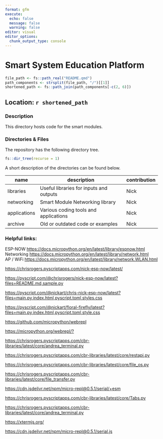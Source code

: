 ```yaml
---
format: gfm
execute:
  echo: false
  message: false
  warning: false
editor: visual
editor_options: 
  chunk_output_type: console
---
```


# Smart System Education Platform

```r
file_path <- fs::path_real("README.qmd")
path_components <- strsplit(file_path, "/")[[1]]
shortened_path <- fs::path_join(path_components[-c(2, 6)])
```

## Location: `r shortened_path`

### Description

This directory hosts code for the smart modules.

### Directories & Files

The repository has the following directory tree.

```r
fs::dir_tree(recurse = 1)
```

A short description of the directories can be found below.

| name         | description                             | contribution |
|--------------|-----------------------------------------|--------------|
| libraries    | Useful libraries for inputs and outputs | Nick         |
| networking   | Smart Module Networking library         | Nick         |
| applications | Various coding tools and applications   | Nick         |
| archive      | Old or outdated code or examples        | Nick         |

### Helpful links:

ESP-NOW <https://docs.micropython.org/en/latest/library/espnow.html>\
Networking <https://docs.micropython.org/en/latest/library/network.html>\
AP / WiFi <https://docs.micropython.org/en/latest/library/network.WLAN.html>

<https://chrisrogers.pyscriptapps.com/nick-esp-now/latest/>

[https://pyscript.com/\@chrisrogers/nick-esp-now/latest?files=README.md,sample.py](https://pyscript.com/@chrisrogers/nick-esp-now/latest?files=README.md,sample.py){.uri}

[https://pyscript.com/\@nickart/chris-nick-esp-now/latest?files=main.py,index.html,pyscript.toml,styles.css](https://pyscript.com/@nickart/chris-nick-esp-now/latest?files=main.py,index.html,pyscript.toml,styles.css){.uri}

[https://pyscript.com/\@nickart/floral-firefly/latest?files=main.py,index.html,pyscript.toml,style.css](https://pyscript.com/@nickart/floral-firefly/latest?files=main.py,index.html,pyscript.toml,style.css){.uri}

<https://github.com/micropython/webrepl>

<https://micropython.org/webrepl/?>

<https://chrisrogers.pyscriptapps.com/cbr-libraries/latest/core/andrea_terminal.py>

<https://chrisrogers.pyscriptapps.com/cbr-libraries/latest/core/restapi.py>

<https://chrisrogers.pyscriptapps.com/cbr-libraries/latest/core/file_os.py>

<https://chrisrogers.pyscriptapps.com/cbr-libraries/latest/core/file_transfer.py>

[https://cdn.jsdelivr.net/npm/micro-repl\@0.5.1/serial/+esm](https://cdn.jsdelivr.net/npm/micro-repl@0.5.1/serial/+esm)

<https://chrisrogers.pyscriptapps.com/cbr-libraries/latest/core/Tabs.py>

<https://chrisrogers.pyscriptapps.com/cbr-libraries/latest/core/andrea_terminal.py>

<https://xtermjs.org/>

[https://cdn.jsdelivr.net/npm/micro-repl\@0.5.1/serial.js](https://cdn.jsdelivr.net/npm/micro-repl@0.5.1/serial.js)
